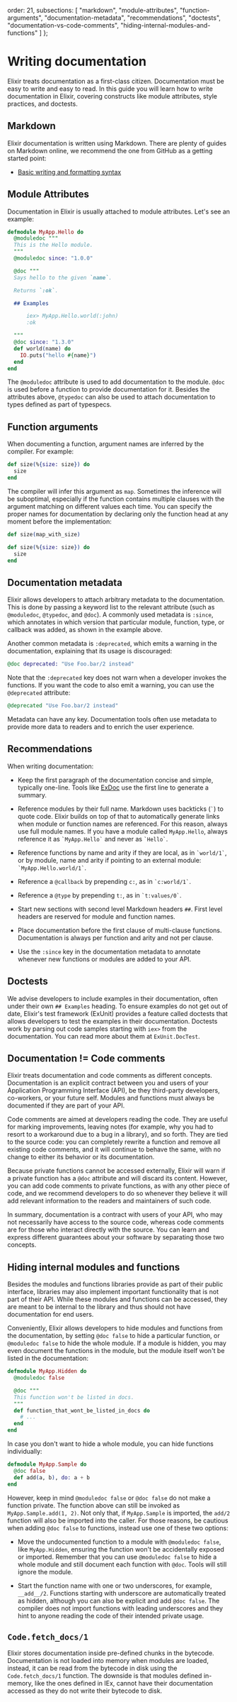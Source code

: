   order: 21,
  subsections: [
    "markdown",
    "module-attributes",
    "function-arguments",
    "documentation-metadata",
    "recommendations",
    "doctests",
    "documentation-vs-code-comments",
    "hiding-internal-modules-and-functions"
  ]
};

# Writing documentation

Elixir treats documentation as a first-class citizen. Documentation must be easy to write and easy to read. In this guide you will learn how to write documentation in Elixir, covering constructs like module attributes, style practices, and doctests.

## Markdown

Elixir documentation is written using Markdown. There are plenty of guides on Markdown online, we recommend the one from GitHub as a getting started point:

- [Basic writing and formatting syntax](https://help.github.com/articles/basic-writing-and-formatting-syntax/)

## Module Attributes

Documentation in Elixir is usually attached to module attributes. Let's see an example:

```elixir
defmodule MyApp.Hello do
  @moduledoc """
  This is the Hello module.
  """
  @moduledoc since: "1.0.0"

  @doc """
  Says hello to the given `name`.

  Returns `:ok`.

  ## Examples

      iex> MyApp.Hello.world(:john)
      :ok

  """
  @doc since: "1.3.0"
  def world(name) do
    IO.puts("hello #{name}")
  end
end
```

The `@moduledoc` attribute is used to add documentation to the module. `@doc` is used before a function to provide documentation for it. Besides the attributes above, `@typedoc` can also be used to attach documentation to types defined as part of typespecs.

## Function arguments

When documenting a function, argument names are inferred by the compiler. For example:

```elixir
def size(%{size: size}) do
  size
end
```

The compiler will infer this argument as `map`. Sometimes the inference will be suboptimal, especially if the function contains multiple clauses with the argument matching on different values each time. You can specify the proper names for documentation by declaring only the function head at any moment before the implementation:

```elixir
def size(map_with_size)

def size(%{size: size}) do
  size
end
```

## Documentation metadata

Elixir allows developers to attach arbitrary metadata to the documentation. This is done by passing a keyword list to the relevant attribute (such as `@moduledoc`, `@typedoc`, and `@doc`). A commonly used metadata is `:since`, which annotates in which version that particular module, function, type, or callback was added, as shown in the example above.

Another common metadata is `:deprecated`, which emits a warning in the documentation, explaining that its usage is discouraged:

```elixir
@doc deprecated: "Use Foo.bar/2 instead"
```

Note that the `:deprecated` key does not warn when a developer invokes the functions. If you want the code to also emit a warning, you can use the `@deprecated` attribute:

```elixir
@deprecated "Use Foo.bar/2 instead"
```

Metadata can have any key. Documentation tools often use metadata to provide more data to readers and to enrich the user experience.

## Recommendations

When writing documentation:

- Keep the first paragraph of the documentation concise and simple, typically one-line. Tools like [ExDoc](https://github.com/elixir-lang/ex_doc/) use the first line to generate a summary.

- Reference modules by their full name. Markdown uses backticks (`` ` ``) to quote code. Elixir builds on top of that to automatically generate links when module or function names are referenced. For this reason, always use full module names. If you have a module called `MyApp.Hello`, always reference it as `` `MyApp.Hello` `` and never as `` `Hello` ``.

- Reference functions by name and arity if they are local, as in `` `world/1` ``, or by module, name and arity if pointing to an external module: `` `MyApp.Hello.world/1` ``.

- Reference a `@callback` by prepending `c:`, as in `` `c:world/1` ``.

- Reference a `@type` by prepending `t:`, as in `` `t:values/0` ``.

- Start new sections with second level Markdown headers `##`. First level headers are reserved for module and function names.

- Place documentation before the first clause of multi-clause functions. Documentation is always per function and arity and not per clause.

- Use the `:since` key in the documentation metadata to annotate whenever new functions or modules are added to your API.

## Doctests

We advise developers to include examples in their documentation, often under their own `## Examples` heading. To ensure examples do not get out of date, Elixir's test framework (ExUnit) provides a feature called doctests that allows developers to test the examples in their documentation. Doctests work by parsing out code samples starting with `iex>` from the documentation. You can read more about them at `ExUnit.DocTest`.

## Documentation != Code comments

Elixir treats documentation and code comments as different concepts. Documentation is an explicit contract between you and users of your Application Programming Interface (API), be they third-party developers, co-workers, or your future self. Modules and functions must always be documented if they are part of your API.

Code comments are aimed at developers reading the code. They are useful for marking improvements, leaving notes (for example, why you had to resort to a workaround due to a bug in a library), and so forth. They are tied to the source code: you can completely rewrite a function and remove all existing code comments, and it will continue to behave the same, with no change to either its behavior or its documentation.

Because private functions cannot be accessed externally, Elixir will warn if a private function has a `@doc` attribute and will discard its content. However, you can add code comments to private functions, as with any other piece of code, and we recommend developers to do so whenever they believe it will add relevant information to the readers and maintainers of such code.

In summary, documentation is a contract with users of your API, who may not necessarily have access to the source code, whereas code comments are for those who interact directly with the source. You can learn and express different guarantees about your software by separating those two concepts.

## Hiding internal modules and functions

Besides the modules and functions libraries provide as part of their public interface, libraries may also implement important functionality that is not part of their API. While these modules and functions can be accessed, they are meant to be internal to the library and thus should not have documentation for end users.

Conveniently, Elixir allows developers to hide modules and functions from the documentation, by setting `@doc false` to hide a particular function, or `@moduledoc false` to hide the whole module. If a module is hidden, you may even document the functions in the module, but the module itself won't be listed in the documentation:

```elixir
defmodule MyApp.Hidden do
  @moduledoc false

  @doc """
  This function won't be listed in docs.
  """
  def function_that_wont_be_listed_in_docs do
    # ...
  end
end
```

In case you don't want to hide a whole module, you can hide functions individually:

```elixir
defmodule MyApp.Sample do
  @doc false
  def add(a, b), do: a + b
end
```

However, keep in mind `@moduledoc false` or `@doc false` do not make a function private. The function above can still be invoked as `MyApp.Sample.add(1, 2)`. Not only that, if `MyApp.Sample` is imported, the `add/2` function will also be imported into the caller. For those reasons, be cautious when adding `@doc false` to functions, instead use one of these two options:

- Move the undocumented function to a module with `@moduledoc false`, like `MyApp.Hidden`, ensuring the function won't be accidentally exposed or imported. Remember that you can use `@moduledoc false` to hide a whole module and still document each function with `@doc`. Tools will still ignore the module.

- Start the function name with one or two underscores, for example, `__add__/2`. Functions starting with underscore are automatically treated as hidden, although you can also be explicit and add `@doc false`. The compiler does not import functions with leading underscores and they hint to anyone reading the code of their intended private usage.

## `Code.fetch_docs/1`

Elixir stores documentation inside pre-defined chunks in the bytecode. Documentation is not loaded into memory when modules are loaded, instead, it can be read from the bytecode in disk using the `Code.fetch_docs/1` function. The downside is that modules defined in-memory, like the ones defined in IEx, cannot have their documentation accessed as they do not write their bytecode to disk.

